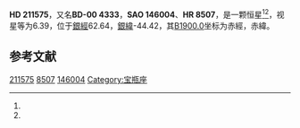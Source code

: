 {{Starbox begin
| name = HD 211575
}}
{{Starbox observe
| epoch = [[J2000.0|J2000.0]]
| constell = {{星座名待查}}<ref name=SIMBAD>{{cite web
 | url=http://simbad.u-strasbg.fr/simbad/sim-id?Ident=HR+8507
 | title =Pulsating variable Star
 | publisher=Centre de Données astronomiques de Strasbourg
 | work=SIMBAD
 | accessdate=2012-07-13}}</ref><ref name=DATA>{{cite web
 | url=http://vizier.u-strasbg.fr/viz-bin/VizieR-5?-out.add=.&-source=5050&-corr=PK=HR&-out.max=9999&HR=8507
 | title=VizieR Detailed Page
 | accessdate=2012-07-13
 | archive-date=2016-03-04
 | archive-url=https://web.archive.org/web/20160304235558/http://vizier.u-strasbg.fr/viz-bin/VizieR-5?-out.add=.&-source=5050&-corr=PK=HR&-out.max=9999&HR=8507
 | dead-url=no
 }}</ref>
| 星官 = 
| ra = {{RA|22|18|4.3}}<ref name=SIMBAD /><ref name=DATA />
| dec = {{DEC|-0|14|16}}<ref name=SIMBAD /><ref name=DATA />
| appmag_v = 6.39<ref name=SIMBAD /><ref name=DATA />
}}
{{Starbox character
| class = F3V<ref name=SIMBAD /><ref name=DATA />
| b-v = 0.44<ref name=SIMBAD /><ref name=DATA />
| u-b = 0<ref name=SIMBAD /><ref name=DATA />
| r-i = <ref name=SIMBAD /><ref name=DATA />
| variable = 
}}
{{Starbox astrometry
| radial_v = 0
| prop_mo_ra = 17
| parallax = 
| p_error = 
}}
{{Starbox catalog
| names =BD-00 4333，[[SAO星表|SAO]] 146004，[[HD星表|HD]] 211575，[[HR星表|HR]] 8507}}
{{Starbox reference |Simbad=HR+8507}}
{{Starbox end}}

'''HD 211575'''，又名'''BD-00 4333'''，'''SAO 146004'''、'''HR 8507'''，是一颗恒星<ref name=SIMBAD /><ref name=DATA />，视星等为6.39，位于[[銀道座標系|銀經]]62.64，[[銀道座標系|銀緯]]-44.42，其[[B1900.0|B1900.0]]坐标为赤經{{RA|22|12|56.6}}，赤緯{{DEC|-0|-44.42|10}}。

== 参考文献 ==
{{reflist}}

{{star-stub}}

[[Category:HD和HDE天體|211575]]
[[Category:HR天體|8507]]
[[Category:SAO天體|146004]]
[[Category:宝瓶座|Category:宝瓶座]]